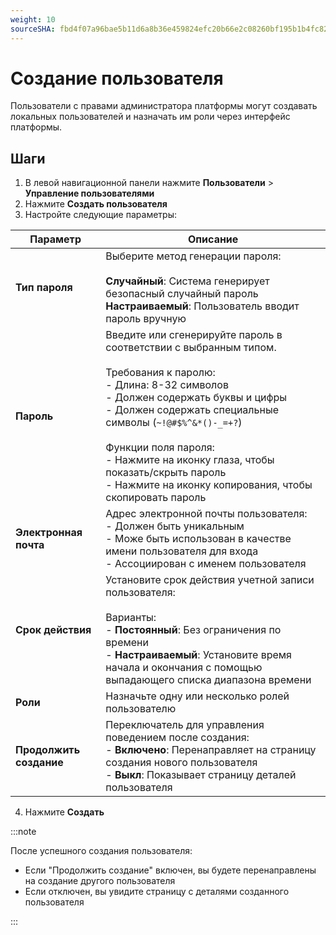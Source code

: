```yaml
---
weight: 10
sourceSHA: fbd4f07a96bae5b11d6a8b36e459824efc20b66e2c08260bf195b1b4fc821098
---
```


# Создание пользователя

Пользователи с правами администратора платформы могут создавать локальных пользователей и назначать им роли через интерфейс платформы.

## Шаги

1. В левой навигационной панели нажмите **Пользователи** > **Управление пользователями**
2. Нажмите **Создать пользователя**
3. Настройте следующие параметры:

| Параметр              | Описание                                                                                                                                                                                                                                                                                                                                                     |
| --------------------- | -------------------------------------------------------------------------------------------------------------------------------------------------------------------------------------------------------------------------------------------------------------------------------------------------------------------------------------------------------------- |
| **Тип пароля**       | Выберите метод генерации пароля:<br /><br />**Случайный**: Система генерирует безопасный случайный пароль<br />**Настраиваемый**: Пользователь вводит пароль вручную                                                                                                                                                                                         |
| **Пароль**           | Введите или сгенерируйте пароль в соответствии с выбранным типом.<br /><br />Требования к паролю:<br />- Длина: 8-32 символов<br />- Должен содержать буквы и цифры<br />- Должен содержать специальные символы (`~!@#$%^&*()-_=+?`)<br /><br />Функции поля пароля:<br />- Нажмите на иконку глаза, чтобы показать/скрыть пароль<br />- Нажмите на иконку копирования, чтобы скопировать пароль |
| **Электронная почта**| Адрес электронной почты пользователя:<br />- Должен быть уникальным<br />- Може быть использован в качестве имени пользователя для входа<br />- Ассоциирован с именем пользователя                                                                                                                                                                                                                                         |
| **Срок действия**    | Установите срок действия учетной записи пользователя:<br /><br />Варианты:<br />- **Постоянный**: Без ограничения по времени<br />- **Настраиваемый**: Установите время начала и окончания с помощью выпадающего списка диапазона времени                                                                                                                                                                 |
| **Роли**             | Назначьте одну или несколько ролей пользователю                                                                                                                                                                                                                                                                                                            |
| **Продолжить создание** | Переключатель для управления поведением после создания:<br />- **Включено**: Перенаправляет на страницу создания нового пользователя<br />- **Выкл**: Показывает страницу деталей пользователя                                                                                                                                                                   |

4. Нажмите **Создать**

:::note

После успешного создания пользователя:

- Если "Продолжить создание" включен, вы будете перенаправлены на создание другого пользователя
- Если отключен, вы увидите страницу с деталями созданного пользователя

:::
